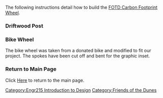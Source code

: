 The following instructions detail how to build the [[FOTD Carbon Footprint Wheel]].

===Driftwood Post===


{{How to
|title=Prepare Driftwood Post
|size= 180
|Image:Levelingstump1.jpg|Level out bottom. (Photo by Oliver Rogers)
|1|Using a compound miter saw, cut the bottom and top of the driftwood post. 

|Image:Sanding1.jpg|Mechanical sanding (Photo by Oliver Rogers)
|2|Sand down the driftwood with a electric sander to remove most of the larger imperfections.

|Image:Sanding2.jpg|Sanding by hand with finer grit sandpaper(Photo by Oliver Rogers)
|3|Using 150 grit sandpaper, sand down more of the minor imperfections in the wood to get it as smooth as possible.

|Image:Stainingdriftwood.jpg|Staining the wood (Photo by Oliver Rogers)
|4|Apply stain to the driftwood, carefully following manufacturer's directions.

|Image:Fotddriftwood1.jpg|Drilling mounting holes (photo by Oliver Rogers)
|5|Using an electric drill with a 1/2 inch drill bit, drill a hole in the bottom of the driftwood to mount the support post to the base. Using a level, drill another hole at the top to mount the wheel.  
|}}

===Bike Wheel===
The bike wheel was taken from a donated bike and modified to fit our project. The spokes have been cut off and bent for the graphic inset. 
 
{{How to
|title=Bike Wheel
|size= 180
|Image:Bike1disassembly.jpg|Disassembling the bike. (Photo by Chase Bloom)
|1|Disassemble the bicycle.

|Image:Duneheadswheel.JPG|Disassembling the rim (Photo by Jake May)
|2|Using a screwdriver and pliers, or wire cutters, take the spokes out from one side of the hub.

|Image:Settingpost1.jpg|Wheel attached to the Post (Photo by Chase Bloom)
|3|Fasten the modified bicycle wheel to the support post.
|}}

=== Return to Main Page ===
Click [http://www.appropedia.org/FOTD_Carbon_Footprint_Wheel Here] to return to the main page.

[[Category:Engr215 Introduction to Design]]
[[Category:Friends of the Dunes]]